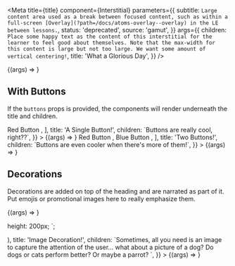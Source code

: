 

<Meta
  title={title}
  component={Interstitial}
  parameters={{
    subtitle: `
Large content area used as a break between focused content, such as within
a full-screen [Overlay](?path=/docs/atoms-overlay--overlay) in the LE between lessons.
`,
    status: 'deprecated',
    source: 'gamut',
  }}
  args={{
    children: `Place some happy text as the content of this interstitial for the
        learner to feel good about themselves. Note that the max-width for this
        content is large but not too large. We want some amount of vertical
        centering!`,
    title: 'What a Glorious Day',
  }}
/>

<Canvas>
  <Story name="Interstitial">{(args) => <Interstitial {...args} />}</Story>
</Canvas>

<PropsTable story="Interstitial" />

## With Buttons

If the `buttons` props is provided, the components will render underneath the title and children.

<Canvas>
  <Story
    name="Single Button"
    args={{
      buttons: [
        <ButtonDeprecated key="1" theme="brand-red">
          Red Button
        </ButtonDeprecated>,
      ],
      title: 'A Single Button!',
      children: `Buttons are really cool, right??`,
    }}
  >
    {(args) => <Interstitial {...args} />}
  </Story>
</Canvas>

<Canvas>
  <Story
    name="Two Buttons"
    args={{
      buttons: [
        <ButtonDeprecated key="1" theme="brand-red">
          Red Button
        </ButtonDeprecated>,
        <ButtonDeprecated key="2" theme="brand-blue">
          Blue Button
        </ButtonDeprecated>,
      ],
      title: 'Two Buttons!',
      children: `Buttons are even cooler when there's more of them!`,
    }}
  >
    {(args) => <Interstitial {...args} />}
  </Story>
</Canvas>

## Decorations

Decorations are added on top of the heading and are narrated as part of
it. Put emojis or promotional images here to really emphasize them.

<Canvas>
  <Story
    name="Emoji Decorated Interstitial"
    args={{
      decoration: '😍',
      title: 'Emoji Decoration!',
      children: `I really love emojis. Please confirm you love emojis too!`,
    }}
  >
    {(args) => <Interstitial {...args} />}
  </Story>
</Canvas>

  height: 200px;
`;

<Canvas>
  <Story
    name="Image Decorated Interstitial"
    args={{
      decoration: (
        <Img src="https://static-assets.codecademy.com/components/curriculum/path/learn-how-to-build-websites/curriculum-card.svg" />
      ),
      title: 'Image Decoration!',
      children: `Sometimes, all you need is an image to capture the attention of the user... what about a picture of a dog? Do dogs or cats perform better? Or maybe a parrot? `,
    }}
  >
    {(args) => <Interstitial {...args} />}
  </Story>
</Canvas>
